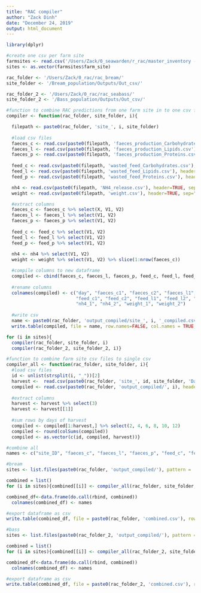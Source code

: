 ```yaml
---
title: "RAC compiler"
author: "Zack Dinh"
date: "December 24, 2019"
output: html_document
---
```


```r
library(dplyr)

#create one csv per farm site
farmsites <- read.csv('/Users/Zack/0_seawarden/r_rac/master_inventory - Farm_Sites.csv', header=TRUE, sep=",")
sites <- as.vector(farmsites$farm_site)

rac_folder <- '/Users/Zack/0_rac/rac_bream/'
site_folder <- '/Bream_population/Outputs/Out_csv/'

rac_folder_2 <- '/Users/Zack/0_rac/rac_seabass/'
site_folder_2 <- '/Bass_population/Outputs/Out_csv/'
```

```r
#function to combine RAC predictions from one farm site in to one csv file
compiler <- function(rac_folder, site_folder, i){

  filepath <- paste0(rac_folder, 'site_', i, site_folder)
  
  #load csv files
  faeces_c <- read.csv(paste0(filepath, 'faeces_production_Carbohydrates.csv'), header=TRUE, sep=",")
  faeces_l <- read.csv(paste0(filepath, 'faeces_production_Lipids.csv'), header=TRUE, sep=",")
  faeces_p <- read.csv(paste0(filepath, 'faeces_production_Proteins.csv'), header=TRUE, sep=",")
  
  feed_c <- read.csv(paste0(filepath, 'wasted_feed_Carbohydrates.csv'), header=TRUE, sep=",")
  feed_l <- read.csv(paste0(filepath, 'wasted_feed_Lipids.csv'), header=TRUE, sep=",")
  feed_p <- read.csv(paste0(filepath, 'wasted_feed_Proteins.csv'), header=TRUE, sep=",")

  nh4 <- read.csv(paste0(filepath, 'NH4_release.csv'), header=TRUE, sep=",")  
  weight <- read.csv(paste0(filepath, 'weight.csv'), header=TRUE, sep=",")  

  #extract columns
  faeces_c <- faeces_c %>% select(X, V1, V2)
  faeces_l <- faeces_l %>% select(V1, V2)
  faeces_p <- faeces_p %>% select(V1, V2)
  
  feed_c <- feed_c %>% select(V1, V2)
  feed_l <- feed_l %>% select(V1, V2)
  feed_p <- feed_p %>% select(V1, V2)
  
  nh4 <- nh4 %>% select(V1, V2)
  weight <- weight %>% select(V1, V2) %>% slice(1:nrow(faeces_c))

  #compile columns to new dataframe
  compiled <- cbind(faeces_c, faeces_l, faeces_p, feed_c, feed_l, feed_p, nh4, weight)
  
  #rename columns
  colnames(compiled) <- c("day", "faeces_c1", "faeces_c2", "faeces_l1", "faeces_l2", "faeces_p1", "faeces_p2", 
                          "feed_c1", "feed_c2", "feed_l1", "feed_l2", "feed_p1", "feed_p2", 
                          "nh4_1", "nh4_2", "weight_1", "weight_2")
  
  #write csv
  name <- paste0(rac_folder, 'output_compiled/site_', i, '_compiled.csv')
  write.table(compiled, file = name, row.names=FALSE, col.names = TRUE, sep=",")}
```

```r
for (i in sites){
  compiler(rac_folder, site_folder, i)
  compiler(rac_folder_2, site_folder_2, i)}
```

```r
#function to combine farm site csv files to single csv
compiler_all <- function(rac_folder, site_folder, i){
  #load csv files
  id <- unlist(strsplit(i, "_"))[2]
  harvest <-  read.csv(paste0(rac_folder, 'site_', id, site_folder, 'Days_to_commercial_size.csv'))
  compiled <- read.csv(paste0(rac_folder, 'output_compiled/', i), header=TRUE, sep=",") 
  
  #extract columns
  harvest <- harvest %>% select(3)
  harvest <- harvest[[1]]
  
  #sum rows by days of harvest
  compiled <- compiled[1:harvest,] %>% select(2, 4, 6, 8, 10, 12)
  compiled <- round(colSums(compiled))
  compiled <- as.vector(c(id, compiled, harvest))}
```

```r
#combine all
names <- c("site_ID", "faeces_c", "faeces_l", "faeces_p", "feed_c", "feed_l", "feed_p", "harvest day") #colnames

#bream
sites <- list.files(paste0(rac_folder, 'output_compiled/'), pattern = '.csv')

combined = list()
for (i in sites){combined[[i]] <- compiler_all(rac_folder, site_folder, i)}

combined_df<-data.frame(do.call(rbind, combined))
  colnames(combined_df) <- names

#export dataframe as csv
write.table(combined_df, file = paste0(rac_folder, 'combined.csv'), row.names=FALSE, col.names = TRUE, sep=",")

#bass
sites <- list.files(paste0(rac_folder_2, 'output_compiled/'), pattern = '.csv')

combined = list()
for (i in sites){combined[[i]] <- compiler_all(rac_folder_2, site_folder_2, i)}

combined_df<-data.frame(do.call(rbind, combined))
  colnames(combined_df) <- names

#export dataframe as csv
write.table(combined_df, file = paste0(rac_folder_2, 'combined.csv'), row.names=FALSE, col.names = TRUE, sep=",")
```